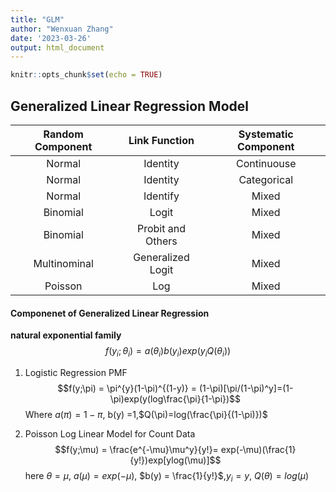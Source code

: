 ```yaml
---
title: "GLM"
author: "Wenxuan Zhang"
date: '2023-03-26'
output: html_document
---
```


```r
knitr::opts_chunk$set(echo = TRUE)
```

## Generalized Linear Regression Model

|Random Component|Link Function|Systematic Component|Model|
|:---------------:|:-------------:|:--------------------------:|
| Normal         | Identity   | Continuouse |Regression|
| Normal         | Identity | Categorical |Analysis of Variance|
| Normal          | Identify | Mixed | Analysis of covariance|
| Binomial      | Logit | Mixed | Logistic regression|
| Binomial       | Probit and Others| Mixed | Binary regression|
| Multinominal | Generalized Logit | Mixed | Multinominal Response|
|Poisson | Log | Mixed | Loglinear

#### Componenet of Generalized Linear Regression 

**natural exponential family** 
$$f(y_{i};\theta_{i}) = a(\theta_i)b(y_{i})exp(y_{i}Q(\theta_{i}))$$

1. Logistic Regression PMF
$$f(y;\pi) = \pi^{y}(1-\pi)^{(1-y)} = (1-\pi)[\pi/(1-\pi)^y]=(1-\pi)exp(y(log\frac{\pi}{1-\pi})$$
Where $a(\pi) = 1 -\pi$, b(y) =1,$Q(\pi)=log(\frac{\pi}{(1-\pi)})$

2. Poisson Log Linear Model for Count Data
$$f(y;\mu) = \frac{e^{-\mu}\mu^y}{y!}= exp(-\mu)(\frac{1}{y!})exp[ylog(\mu)]$$
here $\theta = \mu$, $a(\mu) = exp(-\mu)$, $b(y) = \frac{1}{y!}$,$y_{i} = y$, $Q(\theta)= log(\mu)$


